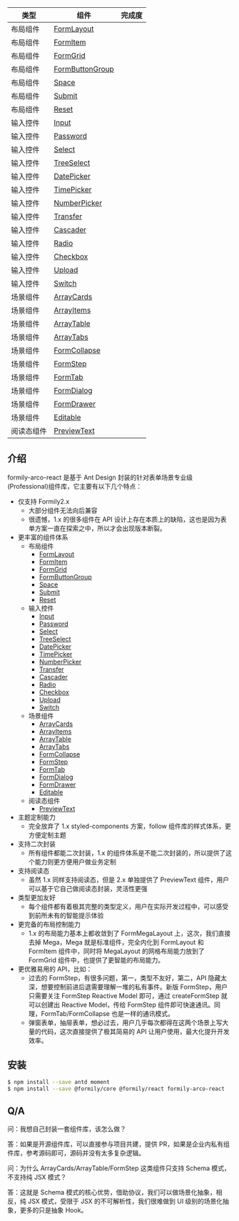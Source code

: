 | 类型       | 组件                                      | 完成度 |
| ---------- | ----------------------------------------- | ------ |
| 布局组件   | [FormLayout](/basic/formlayout)           |        |
| 布局组件   | [FormItem](/basic/formitem)               |        |
| 布局组件   | [FormGrid](/basic/formgrid)               |        |
| 布局组件   | [FormButtonGroup](/basic/formbuttongroup) |        |
| 布局组件   | [Space](/basic/space)                     |        |
| 布局组件   | [Submit](/basic/submit)                   |        |
| 布局组件   | [Reset](/basic/reset)                     |        |
| 输入控件   | [Input](/basic/input)                     |        |
| 输入控件   | [Password](/basic/password)               |        |
| 输入控件   | [Select](/basic/select)                   |        |
| 输入控件   | [TreeSelect](/basic/treeselect)           |        |
| 输入控件   | [DatePicker](/basic/datepicker)           |        |
| 输入控件   | [TimePicker](/basic/timepicker)           |        |
| 输入控件   | [NumberPicker](/basic/numberpicker)       |        |
| 输入控件   | [Transfer](/basic/transfer)               |        |
| 输入控件   | [Cascader](/basic/cascader)               |        |
| 输入控件   | [Radio](/basic/radio)                     |        |
| 输入控件   | [Checkbox](/basic/checkbox)               |        |
| 输入控件   | [Upload](/basic/upload)                   |        |
| 输入控件   | [Switch](/basic/switch)                   |        |
| 场景组件   | [ArrayCards](/basic/arraycards)           |        |
| 场景组件   | [ArrayItems](/basic/arrayitems)           |        |
| 场景组件   | [ArrayTable](/basic/arraytable)           |        |
| 场景组件   | [ArrayTabs](/basic/arraytabs)             |        |
| 场景组件   | [FormCollapse](/basic/formcollapse)       |        |
| 场景组件   | [FormStep](/basic/formstep)               |        |
| 场景组件   | [FormTab](/basic/formtab)                 |        |
| 场景组件   | [FormDialog](/basic/formdialog)           |        |
| 场景组件   | [FormDrawer](/basic/formdrawer)           |        |
| 场景组件   | [Editable](/basic/editable)               |        |
| 阅读态组件 | [PreviewText](/basic/previewtext)         |        |

## 介绍

formily-arco-react 是基于 Ant Design 封装的针对表单场景专业级(Professional)组件库，它主要有以下几个特点：

- 仅支持 Formily2.x
  - 大部分组件无法向后兼容
  - 很遗憾，1.x 的很多组件在 API 设计上存在本质上的缺陷，这也是因为表单方案一直在探索之中，所以才会出现版本断裂。
- 更丰富的组件体系
  - 布局组件
    - [FormLayout](/basic/formlayout)
    - [FormItem](/basic/formitem)
    - [FormGrid](/basic/formgrid)
    - [FormButtonGroup](/basic/formbuttongroup)
    - [Space](/basic/space)
    - [Submit](/basic/submit)
    - [Reset](/basic/reset)
  - 输入控件
    - [Input](/basic/input)
    - [Password](/basic/password)
    - [Select](/basic/select)
    - [TreeSelect](/basic/treeselect)
    - [DatePicker](/basic/datepicker)
    - [TimePicker](/basic/timepicker)
    - [NumberPicker](/basic/numberpicker)
    - [Transfer](/basic/transfer)
    - [Cascader](/basic/cascader)
    - [Radio](/basic/radio)
    - [Checkbox](/basic/checkbox)
    - [Upload](/basic/upload)
    - [Switch](/basic/switch)
  - 场景组件
    - [ArrayCards](/basic/arraycards)
    - [ArrayItems](/basic/arrayitems)
    - [ArrayTable](/basic/arraytable)
    - [ArrayTabs](/basic/arraytabs)
    - [FormCollapse](/basic/formcollapse)
    - [FormStep](/basic/formstep)
    - [FormTab](/basic/formtab)
    - [FormDialog](/basic/formdialog)
    - [FormDrawer](/basic/formdrawer)
    - [Editable](/basic/editable)
  - 阅读态组件
    - [PreviewText](/basic/previewtext)
- 主题定制能力
  - 完全放弃了 1.x styled-components 方案，follow 组件库的样式体系，更方便定制主题
- 支持二次封装
  - 所有组件都能二次封装，1.x 的组件体系是不能二次封装的，所以提供了这个能力则更方便用户做业务定制
- 支持阅读态
  - 虽然 1.x 同样支持阅读态，但是 2.x 单独提供了 PreviewText 组件，用户可以基于它自己做阅读态封装，灵活性更强
- 类型更加友好
  - 每个组件都有着极其完整的类型定义，用户在实际开发过程中，可以感受到前所未有的智能提示体验
- 更完备的布局控制能力
  - 1.x 的布局能力基本上都收敛到了 FormMegaLayout 上，这次，我们直接去掉 Mega，Mega 就是标准组件，完全内化到 FormLayout 和 FormItem 组件中，同时将 MegaLayout 的网格布局能力放到了 FormGrid 组件中，也提供了更智能的布局能力。
- 更优雅易用的 API，比如：
  - 过去的 FormStep，有很多问题，第一，类型不友好，第二，API 隐藏太深，想要控制前进后退需要理解一堆的私有事件。新版 FormStep，用户只需要关注 FormStep Reactive Model 即可，通过 createFormStep 就可以创建出 Reactive Model，传给 FormStep 组件即可快速通讯。同理，FormTab/FormCollapse 也是一样的通讯模式。
  - 弹窗表单，抽屉表单，想必过去，用户几乎每次都得在这两个场景上写大量的代码，这次直接提供了极其简易的 API 让用户使用，最大化提升开发效率。

## 安装

```bash
$ npm install --save antd moment
$ npm install --save @formily/core @formily/react formily-arco-react

```

## Q/A

问：我想自己封装一套组件库，该怎么做？

答：如果是开源组件库，可以直接参与项目共建，提供 PR，如果是企业内私有组件库，参考源码即可，源码并没有太多复杂逻辑。

问：为什么 ArrayCards/ArrayTable/FormStep 这类组件只支持 Schema 模式，不支持纯 JSX 模式？

答：这就是 Schema 模式的核心优势，借助协议，我们可以做场景化抽象，相反，纯 JSX 模式，受限于 JSX 的不可解析性，我们很难做到 UI 级别的场景化抽象，更多的只是抽象 Hook。
